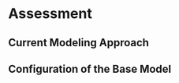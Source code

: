 # Assessment {#sec-assmt-config}

## Current Modeling Approach

<!--- Include a short, general overview of the modeling platform, including the reference to the model paper or online reference. If using `asar`, a portion of this will be generated based on the stated model. Please include a short description of changes between the approach from the last assessment cycle to the current. --->

## Configuration of the Base Model

<!--- Describe the setup of the stock assessment model. --->



